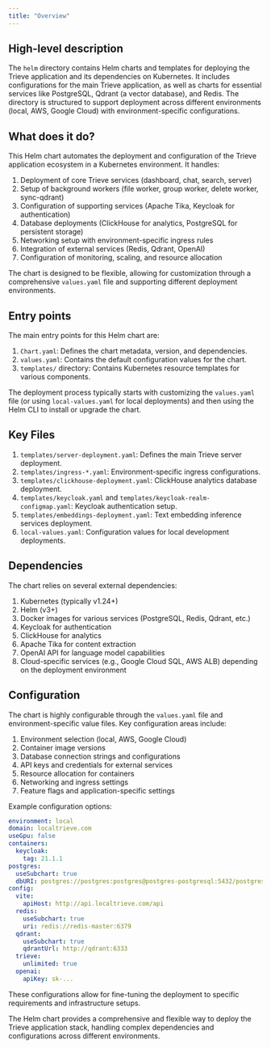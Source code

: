 ```yaml
---
title: "Overview"
---
```


## High-level description
The `helm` directory contains Helm charts and templates for deploying the Trieve application and its dependencies on Kubernetes. It includes configurations for the main Trieve application, as well as charts for essential services like PostgreSQL, Qdrant (a vector database), and Redis. The directory is structured to support deployment across different environments (local, AWS, Google Cloud) with environment-specific configurations.

## What does it do?
This Helm chart automates the deployment and configuration of the Trieve application ecosystem in a Kubernetes environment. It handles:

1. Deployment of core Trieve services (dashboard, chat, search, server)
2. Setup of background workers (file worker, group worker, delete worker, sync-qdrant)
3. Configuration of supporting services (Apache Tika, Keycloak for authentication)
4. Database deployments (ClickHouse for analytics, PostgreSQL for persistent storage)
5. Networking setup with environment-specific ingress rules
6. Integration of external services (Redis, Qdrant, OpenAI)
7. Configuration of monitoring, scaling, and resource allocation

The chart is designed to be flexible, allowing for customization through a comprehensive `values.yaml` file and supporting different deployment environments.

## Entry points
The main entry points for this Helm chart are:

1. `Chart.yaml`: Defines the chart metadata, version, and dependencies.
2. `values.yaml`: Contains the default configuration values for the chart.
3. `templates/` directory: Contains Kubernetes resource templates for various components.

The deployment process typically starts with customizing the `values.yaml` file (or using `local-values.yaml` for local deployments) and then using the Helm CLI to install or upgrade the chart.

## Key Files
1. `templates/server-deployment.yaml`: Defines the main Trieve server deployment.
2. `templates/ingress-*.yaml`: Environment-specific ingress configurations.
3. `templates/clickhouse-deployment.yaml`: ClickHouse analytics database deployment.
4. `templates/keycloak.yaml` and `templates/keycloak-realm-configmap.yaml`: Keycloak authentication setup.
5. `templates/embeddings-deployment.yaml`: Text embedding inference services deployment.
6. `local-values.yaml`: Configuration values for local development deployments.

## Dependencies
The chart relies on several external dependencies:

1. Kubernetes (typically v1.24+)
2. Helm (v3+)
3. Docker images for various services (PostgreSQL, Redis, Qdrant, etc.)
4. Keycloak for authentication
5. ClickHouse for analytics
6. Apache Tika for content extraction
7. OpenAI API for language model capabilities
8. Cloud-specific services (e.g., Google Cloud SQL, AWS ALB) depending on the deployment environment

## Configuration
The chart is highly configurable through the `values.yaml` file and environment-specific value files. Key configuration areas include:

1. Environment selection (local, AWS, Google Cloud)
2. Container image versions
3. Database connection strings and configurations
4. API keys and credentials for external services
5. Resource allocation for containers
6. Networking and ingress settings
7. Feature flags and application-specific settings

Example configuration options:

```yaml
environment: local
domain: localtrieve.com
useGpu: false
containers:
  keycloak:
    tag: 21.1.1
postgres:
  useSubchart: true
  dbURI: postgres://postgres:postgres@postgres-postgresql:5432/postgres
config:
  vite:
    apiHost: http://api.localtrieve.com/api
  redis:
    useSubchart: true
    uri: redis://redis-master:6379
  qdrant:
    useSubchart: true
    qdrantUrl: http://qdrant:6333
  trieve:
    unlimited: true
  openai:
    apiKey: sk-...
```

These configurations allow for fine-tuning the deployment to specific requirements and infrastructure setups.

The Helm chart provides a comprehensive and flexible way to deploy the Trieve application stack, handling complex dependencies and configurations across different environments.